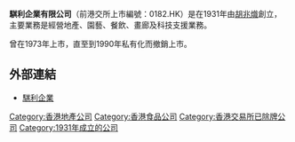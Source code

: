 '''騏利企業有限公司'''（前港交所上市編號：0182.HK）是在1931年由[[胡兆熾|胡兆熾]]創立，主要業務是經營地產、園藝、餐飲、畫廊及科技支援業務。

曾在1973年上市，直至到1990年私有化而撤銷上市。

==外部連結==
*[http://www.kailey.com.hk/ 騏利企業] {{Wayback|url=http://www.kailey.com.hk/ |date=20090329084601 }} 

[[Category:香港地產公司|Category:香港地產公司]]
[[Category:香港食品公司|Category:香港食品公司]]
[[Category:香港交易所已除牌公司|Category:香港交易所已除牌公司]]
[[Category:1931年成立的公司|Category:1931年成立的公司]]